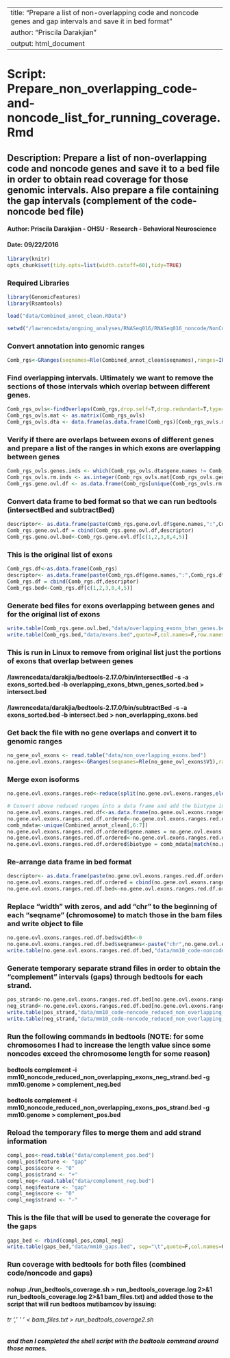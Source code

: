 
---
title: "Prepare a list of non-overlapping code and noncode genes and gap intervals and save it in bed format"
author: "Priscila Darakjian"
output: html_document
---
# Script: Prepare_non_overlapping_code-and-noncode_list_for_running_coverage.Rmd
## Description: Prepare a list of non-overlapping code and noncode genes and save it to a bed file in order to obtain read coverage for those genomic intervals. Also prepare a file containing the gap intervals (complement of the code-noncode bed file)
#### Author: Priscila Darakjian - OHSU - Research - Behavioral Neuroscience
#### Date: 09/22/2016
```r
library(knitr)
opts_chunk$set(tidy.opts=list(width.cutoff=60),tidy=TRUE)
```
### Required Libraries
```r
library(GenomicFeatures)
library(Rsamtools)

load("data/Combined_annot_clean.RData")

setwd("/lawrencedata/ongoing_analyses/RNASeq016/RNASeq016_noncode/NonCode_Analysis_2016")

```
### Convert annotation into genomic ranges
```r

Comb_rgs<-GRanges(seqnames=Rle(Combined_annot_clean$seqnames),ranges=IRanges(start=Combined_annot_clean$start, end=Combined_annot_clean$end),strand=Combined_annot_clean$strand, gene.names=Combined_annot_clean$gene.names, biotype=Combined_annot_clean$biotype)
```

### Find overlapping intervals. Ultimately we want to remove the sections of those intervals which overlap between different genes.
```r
Comb_rgs_ovls<-findOverlaps(Comb_rgs,drop.self=T,drop.redundant=T,type="any")
Comb_rgs_ovls.mat <- as.matrix(Comb_rgs_ovls)
Comb_rgs_ovls.dta <- data.frame(as.data.frame(Comb_rgs)[Comb_rgs_ovls.mat[,1],], as.data.frame(Comb_rgs)[Comb_rgs_ovls.mat[,2],])
```

### Verify if there are overlaps between exons of different genes and prepare a list of the ranges in which exons are overlapping between genes
```r
Comb_rgs_ovls.genes.inds <- which(Comb_rgs_ovls.dta$gene.names != Comb_rgs_ovls.dta$gene.names.1)
Comb_rgs_ovls.rm.inds <- as.integer(Comb_rgs_ovls.mat[Comb_rgs_ovls.genes.inds,])
Comb_rgs.gene.ovl.df <- as.data.frame(Comb_rgs[unique(Comb_rgs_ovls.rm.inds)])
```

### Convert data frame to bed format so that we can run bedtools (intersectBed and subtractBed)
```r
descriptor<- as.data.frame(paste(Comb_rgs.gene.ovl.df$gene.names,":",Comb_rgs.gene.ovl.df$biotype))
Comb_rgs.gene.ovl.df = cbind(Comb_rgs.gene.ovl.df,descriptor)
Comb_rgs.gene.ovl.bed<-Comb_rgs.gene.ovl.df[c(1,2,3,8,4,5)]
```

### This is the original list of exons
```r
Comb_rgs.df<-as.data.frame(Comb_rgs)
descriptor<- as.data.frame(paste(Comb_rgs.df$gene.names,":",Comb_rgs.df$biotype,sep=""))
Comb_rgs.df = cbind(Comb_rgs.df,descriptor)
Comb_rgs.bed<-Comb_rgs.df[c(1,2,3,8,4,5)]
```

### Generate bed files for exons overlapping between genes and for the original list of exons 
```r
write.table(Comb_rgs.gene.ovl.bed,"data/overlapping_exons_btwn_genes.bed",quote=F,col.names=F,row.names=F,sep="\t")
write.table(Comb_rgs.bed,"data/exons.bed",quote=F,col.names=F,row.names=F,sep="\t")
```

### This is run in Linux to remove from original list just the portions of exons that overlap between genes
#### /lawrencedata/darakjia/bedtools-2.17.0/bin/intersectBed -s -a exons_sorted.bed -b overlapping_exons_btwn_genes_sorted.bed > intersect.bed
#### /lawrencedata/darakjia/bedtools-2.17.0/bin/subtractBed -s -a exons_sorted.bed -b intersect.bed > non_overlapping_exons.bed

### Get back the file with no gene overlaps and convert it to genomic ranges
```r
no_gene_ovl_exons <- read.table("data/non_overlapping_exons.bed")
no.gene.ovl.exons.ranges<-GRanges(seqnames=Rle(no_gene_ovl_exons$V1),ranges=IRanges(start=no_gene_ovl_exons$V2,end=no_gene_ovl_exons$V3),strand=no_gene_ovl_exons$V8,gene.names=no_gene_ovl_exons$V4,biotype=no_gene_ovl_exons$V6)
```

### Merge exon isoforms
```r

no.gene.ovl.exons.ranges.red<-reduce(split(no.gene.ovl.exons.ranges,elementMetadata(no.gene.ovl.exons.ranges)$gene.names))

# Convert above reduced ranges into a data frame and add the biotype information to it
no.gene.ovl.exons.ranges.red.df<-as.data.frame(no.gene.ovl.exons.ranges.red)
no.gene.ovl.exons.ranges.red.df.ordered<-no.gene.ovl.exons.ranges.red.df[order(no.gene.ovl.exons.ranges.red.df$strand,no.gene.ovl.exons.ranges.red.df$seqnames,no.gene.ovl.exons.ranges.red.df$start),]
comb_mdata<-unique(Combined_annot_clean[,6:7])
no.gene.ovl.exons.ranges.red.df.ordered$gene.names = no.gene.ovl.exons.ranges.red.df.ordered$group_name
no.gene.ovl.exons.ranges.red.df.ordered<-no.gene.ovl.exons.ranges.red.df.ordered[,3:8]
no.gene.ovl.exons.ranges.red.df.ordered$biotype = comb_mdata[match(no.gene.ovl.exons.ranges.red.df.ordered$gene.names, comb_mdata$gene.names),"biotype"]
```
### Re-arrange data frame in bed format  
```r
descriptor<- as.data.frame(paste(no.gene.ovl.exons.ranges.red.df.ordered$gene.names,":",no.gene.ovl.exons.ranges.red.df.ordered$biotype,sep=""))
no.gene.ovl.exons.ranges.red.df.ordered = cbind(no.gene.ovl.exons.ranges.red.df.ordered,descriptor)
no.gene.ovl.exons.ranges.red.df.bed<-no.gene.ovl.exons.ranges.red.df.ordered[c(1,2,3,8,4,5)]
```
### Replace "width" with zeros, and add "chr" to the beginning of each "seqname" (chromosome) to match those in the bam files and write object to file 
```r
no.gene.ovl.exons.ranges.red.df.bed$width<-0
no.gene.ovl.exons.ranges.red.df.bed$seqnames<-paste("chr",no.gene.ovl.exons.ranges.red.df.bed$seqnames,sep="")
write.table(no.gene.ovl.exons.ranges.red.df.bed,"data/mm10_code-noncode_reduced_non_overlapping_exons.bed", sep="\t",quote=F,col.names=F,row.names=F)
```

### Generate temporary separate strand files in order to obtain the "complement" intervals (gaps) through bedtools for each strand.
```r
pos_strand<-no.gene.ovl.exons.ranges.red.df.bed[no.gene.ovl.exons.ranges.red.df.bed$strand == "+",]
neg_strand<-no.gene.ovl.exons.ranges.red.df.bed[no.gene.ovl.exons.ranges.red.df.bed$strand == "-",]
write.table(pos_strand,"data/mm10_code-noncode_reduced_non_overlapping_exons_pos_strand.bed", sep="\t",quote=F,col.names=F,row.names=F)
write.table(neg_strand,"data/mm10_code-noncode_reduced_non_overlapping_exons_neg_strand.bed", sep="\t",quote=F,col.names=F,row.names=F)
```
### Run the following commands in bedtools (NOTE: for some chromosomes I had to increase the length value since some noncodes exceed the chromosome length for some reason)
#### bedtools complement -i mm10_noncode_reduced_non_overlapping_exons_neg_strand.bed -g mm10.genome > complement_neg.bed
#### bedtools complement -i mm10_noncode_reduced_non_overlapping_exons_pos_strand.bed -g mm10.genome > complement_pos.bed

### Reload the temporary files to merge them and add strand information
```r
compl_pos<-read.table("data/complement_pos.bed")
compl_pos$feature <- "gap"
compl_pos$score <- "0"
compl_pos$strand <- "+"
compl_neg<-read.table("data/complement_neg.bed")
compl_neg$feature <- "gap"
compl_neg$score <- "0"
compl_neg$strand <- "-"
```
### This is the file that will be used to generate the coverage for the gaps
```r
gaps_bed <- rbind(compl_pos,compl_neg)
write.table(gaps_bed,"data/mm10_gaps.bed", sep="\t",quote=F,col.names=F,row.names=F)
```

### Run coverage with bedtools for both files (combined code/noncode and gaps)
#### nohup ./run_bedtools_coverage.sh > run_bedtools_coverage.log 2>&1 </dev/null &
#### nohup ./run_bedtools_code-gaps_coverage.sh > run_bedtools_coverage.log 2>&1 </dev/null &
##### NOTE: I HAVE HARDCODED THE NAMES OF THE SAMPLES IN run_bedtools_coverage.sh (rather than using a wildcard) to make sure we know the order of the columns in the read coverage result file. I have created a file with the sample names (ls *.bam > bam_files.txt) and added those to the script that will run bedtoos mutibamcov by issuing:
###### tr ',\n' ' ' < bam_files.txt > run_bedtools_coverage2.sh 
##### and then I completed the shell script with the bedtools command around those names.

